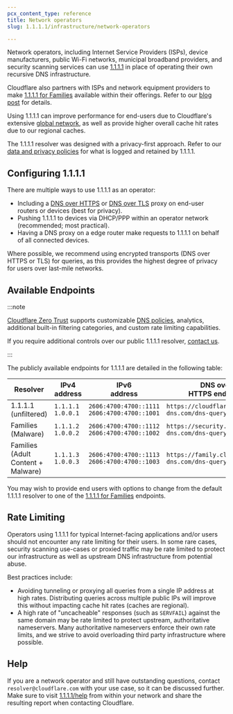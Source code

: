 ```yaml
---
pcx_content_type: reference
title: Network operators
slug: 1.1.1.1/infrastructure/network-operators

---
```


Network operators, including Internet Service Providers (ISPs), device manufacturers, public Wi-Fi networks, municipal broadband providers, and security scanning services can use [1.1.1.1](/1.1.1.1/setup/) in place of operating their own recursive DNS infrastructure.

Cloudflare also partners with ISPs and network equipment providers to make [1.1.1.1 for Families](/1.1.1.1/setup/#1111-for-families) available within their offerings. Refer to our [blog post](https://blog.cloudflare.com/) for details.

Using 1.1.1.1 can improve performance for end-users due to Cloudflare's extensive [global network](https://www.cloudflare.com/network/), as well as provide higher overall cache hit rates due to our regional caches.

The 1.1.1.1 resolver was designed with a privacy-first approach. Refer to our [data and privacy policies](/1.1.1.1/privacy/public-dns-resolver/) for what is logged and retained by 1.1.1.1.

## Configuring 1.1.1.1

There are multiple ways to use 1.1.1.1 as an operator:

* Including a [DNS over HTTPS](/1.1.1.1/encryption/dns-over-https/) or [DNS over TLS](/1.1.1.1/encryption/dns-over-tls/) proxy on end-user routers or devices (best for privacy).
* Pushing 1.1.1.1 to devices via DHCP/PPP within an operator network (recommended; most practical).
* Having a DNS proxy on a edge router make requests to 1.1.1.1 on behalf of all connected devices.

Where possible, we recommend using encrypted transports (DNS over HTTPS or TLS) for queries, as this provides the highest degree of privacy for users over last-mile networks.

## Available Endpoints

:::note


[Cloudflare Zero Trust](https://www.cloudflare.com/products/zero-trust/) supports customizable [DNS policies](/cloudflare-one/policies/gateway/dns-policies/), analytics, additional built-in filtering categories, and custom rate limiting capabilities.

If you require additional controls over our public 1.1.1.1 resolver, [contact us](https://www.cloudflare.com/products/zero-trust/).


:::

The publicly available endpoints for 1.1.1.1 are detailed in the following table:



| Resolver                                 | IPv4 address               | IPv6 <br /> address                                  | DNS over <br /> HTTPS endpoint                  | DNS over <br /> TLS endpoint  |
| ---------------------------------------- | -------------------------- | ---------------------------------------------------- | ----------------------------------------------- | ----------------------------- |
| 1.1.1.1 <br />(unfiltered)               | `1.1.1.1` <br /> `1.0.0.1` | `2606:4700:4700::1111` <br /> `2606:4700:4700::1001` | `https://cloudflare-dns.com/dns-query`          | `cloudflare-dns.com`          |
| Families <br />(Malware)                 | `1.1.1.2` <br /> `1.0.0.2` | `2606:4700:4700::1112` <br /> `2606:4700:4700::1002` | `https://security.cloudflare-dns.com/dns-query` | `security.cloudflare-dns.com` |
| Families <br />(Adult Content + Malware) | `1.1.1.3` <br /> `1.0.0.3` | `2606:4700:4700::1113` <br /> `2606:4700:4700::1003` | `https://family.cloudflare-dns.com/dns-query`   | `family.cloudflare-dns.com`   |



You may wish to provide end users with options to change from the default 1.1.1.1 resolver to one of the [1.1.1.1 for Families](/1.1.1.1/setup/#1111-for-families) endpoints.

## Rate Limiting

Operators using 1.1.1.1 for typical Internet-facing applications and/or users should not encounter any rate limiting for their users. In some rare cases, security scanning use-cases or proxied traffic may be rate limited to protect our infrastructure as well as upstream DNS infrastructure from potential abuse.

Best practices include:

* Avoiding tunneling or proxying all queries from a single IP address at high rates. Distributing queries across multiple public IPs will improve this without impacting cache hit rates (caches are regional).
* A high rate of "uncacheable" responses (such as `SERVFAIL`) against the same domain may be rate limited to protect upstream, authoritative nameservers. Many authoritative nameservers enforce their own rate limits, and we strive to avoid overloading third party infrastructure where possible.

## Help

If you are a network operator and still have outstanding questions, contact `resolver@cloudflare.com` with your use case, so it can be discussed further. Make sure to visit [1.1.1.1/help](https://one.one.one.one/help) from within your network and share the resulting report when contacting Cloudflare.
